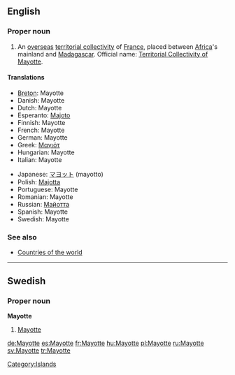 {{wikipedia}}
==English==

===Proper noun===
{{en-proper noun}}

# An [[overseas]] [[territorial collectivity]] of [[France]], placed between [[Africa]]'s mainland and [[Madagascar]]. Official name: [[Territorial Collectivity of Mayotte]].

====Translations====
{{top}}
* [[Breton]]: Mayotte
* Danish: Mayotte
* Dutch: Mayotte
* Esperanto: [[Majoto]]
* Finnish: Mayotte
* French: Mayotte
* German: Mayotte
* Greek: [[Μαγιότ]]
* Hungarian: Mayotte
* Italian: Mayotte
{{mid}}
* Japanese: [[マヨット]] (mayotto)
* Polish: [[Majotta]]
* Portuguese: Mayotte
* Romanian: Mayotte
* Russian: [[Майотта]]
* Spanish: Mayotte
* Swedish: Mayotte
{{bottom}}

===See also===
* [[Appendix:Countries of the world|Countries of the world]]

[[Category:Islands]]

----

==Swedish==

===Proper noun===
'''Mayotte'''

# [[#English|Mayotte]]

[[de:Mayotte]]
[[es:Mayotte]]
[[fr:Mayotte]]
[[hu:Mayotte]]
[[pl:Mayotte]]
[[ru:Mayotte]]
[[sv:Mayotte]]
[[tr:Mayotte]]